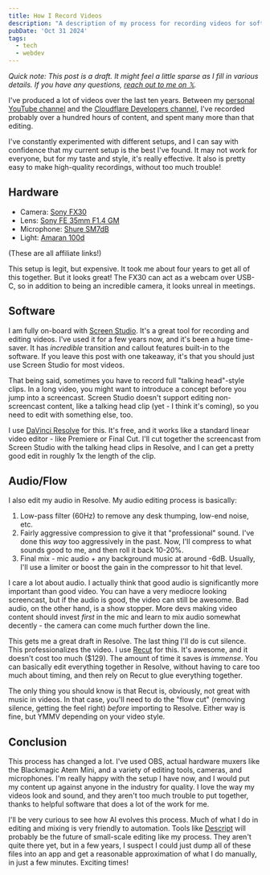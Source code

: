 ```yaml
---
title: How I Record Videos
description: "A description of my process for recording videos for software developers, in 2024."
pubDate: 'Oct 31 2024'
tags:
  - tech
  - webdev
---
```


_Quick note: This post is a draft. It might feel a little sparse as I fill in various details. If you have any questions, [reach out to me on 𝕏](https://twitter.com/kristianf_)._

I've produced a lot of videos over the last ten years. Between my [personal YouTube channel](https://kristianf.dev/youtube) and the [Cloudflare Developers channel](https://www.youtube.com/@CloudflareDevelopers), I've recorded probably over a hundred hours of content, and spent many more than that editing.

I've constantly experimented with different setups, and I can say with confidence that my current setup is the best I've found. It may not work for everyone, but for my taste and style, it's really effective. It also is pretty easy to make high-quality recordings, without too much trouble!

## Hardware

- Camera: [Sony FX30](https://amzn.to/4e9SVG7)
- Lens: [Sony FE 35mm F1.4 GM](https://amzn.to/3NKUyQ1)
- Microphone: [Shure SM7dB](https://amzn.to/3YMni0U)
- Light: [Amaran 100d](https://amzn.to/3YIVydw)

(These are all affiliate links!)

This setup is legit, but expensive. It took me about four years to get all of this together. But it looks great! The FX30 can act as a webcam over USB-C, so in addition to being an incredible camera, it looks unreal in meetings.

## Software

I am fully on-board with [Screen Studio](https://www.screen.studio/). It's a great tool for recording and editing videos. I've used it for a few years now, and it's been a huge time-saver. It has _incredible_ transition and callout features built-in to the software. If you leave this post with one takeaway, it's that you should just use Screen Studio for most videos.

That being said, sometimes you have to record full "talking head"-style clips. In a long video, you might want to introduce a concept before you jump into a screencast. Screen Studio doesn't support editing non-screencast content, like a talking head clip (yet - I think it's coming), so you need to edit with something else, too.

I use [DaVinci Resolve](https://www.blackmagicdesign.com/products/davinciresolve) for this. It's free, and it works like a standard linear video editor - like Premiere or Final Cut. I'll cut together the screencast from Screen Studio with the talking head clips in Resolve, and I can get a pretty good edit in roughly 1x the length of the clip.

## Audio/Flow

I also edit my audio in Resolve. My audio editing process is basically:

1. Low-pass filter (60Hz) to remove any desk thumping, low-end noise, etc.
2. Fairly aggressive compression to give it that "professional" sound. I've done this _way_ too aggressively in the past. Now, I'll compress to what sounds good to me, and then roll it back 10-20%.
3. Final mix - mic audio + any background music at around -6dB. Usually, I'll use a limiter or boost the gain in the compressor to hit that level.

I care a lot about audio. I actually think that good audio is significantly more important than good video. You can have a very mediocre looking screencast, but if the audio is good, the video can still be awesome. Bad audio, on the other hand, is a show stopper. More devs making video content should invest _first_ in the mic and learn to mix audio somewhat decently - the camera can come much further down the line.

This gets me a great draft in Resolve. The last thing I'll do is cut silence. This professionalizes the video. I use [Recut](https://getrecut.com/) for this. It's awesome, and it doesn't cost too much ($129). The amount of time it saves is _immense_. You can basically edit everything together in Resolve, without having to care too much about timing, and then rely on Recut to glue everything together.

The only thing you should know is that Recut is, obviously, not great with music in videos. In that case, you'll need to do the "flow cut" (removing silence, getting the feel right) _before_ importing to Resolve. Either way is fine, but YMMV depending on your video style.

## Conclusion

This process has changed a lot. I've used OBS, actual hardware muxers like the Blackmagic Atem Mini, and a variety of editing tools, cameras, and microphones. I'm really happy with the setup I have now, and I would put my content up against anyone in the industry for quality. I love the way my videos look and sound, and they aren't too much trouble to put together, thanks to helpful software that does a lot of the work for me.

I'll be very curious to see how AI evolves this process. Much of what I do in editing and mixing is very friendly to automation. Tools like [Descript](https://www.descript.com/) will probably be the future of small-scale editing like my process. They aren't quite there yet, but in a few years, I suspect I could just dump all of these files into an app and get a reasonable approximation of what I do manually, in just a few minutes. Exciting times!
